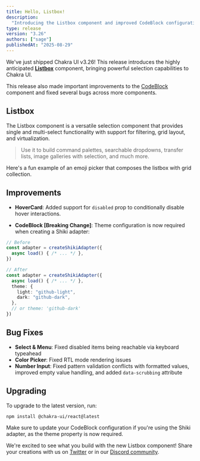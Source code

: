 ```yaml
---
title: Hello, Listbox!
description:
  "Introducing the Listbox component and improved CodeBlock configuration"
type: release
version: "3.26"
authors: ["sage"]
publishedAt: "2025-08-29"
---
```


We've just shipped Chakra UI v3.26! This release introduces the highly
anticipated **[Listbox](/docs/components/listbox)** component, bringing powerful
selection capabilities to Chakra UI.

This release also made important improvements to the
[CodeBlock](/docs/components/code-block) component and fixed several bugs across
more components.

## Listbox

The Listbox component is a versatile selection component that provides single
and multi-select functionality with support for filtering, grid layout, and
virtualization.

> Use it to build command palettes, searchable dropdowns, transfer lists, image
> galleries with selection, and much more.

<ExampleTabs name="listbox-basic" />

Here's a fun example of an emoji picker that composes the listbox with grid
collection.

<ExampleTabs name="listbox-with-emoji-grid" />

## Improvements

- **HoverCard**: Added support for `disabled` prop to conditionally disable
  hover interactions.

- **CodeBlock [Breaking Change]**: Theme configuration is now required when
  creating a Shiki adapter:

```ts
// Before
const adapter = createShikiAdapter({
  async load() { /* ... */ },
})

// After
const adapter = createShikiAdapter({
  async load() { /* ... */ },
  theme: {
    light: "github-light",
    dark: "github-dark",
  },
  // or theme: 'github-dark'
})
```

## Bug Fixes

- **Select & Menu**: Fixed disabled items being reachable via keyboard typeahead
- **Color Picker**: Fixed RTL mode rendering issues
- **Number Input**: Fixed pattern validation conflicts with formatted values,
  improved empty value handling, and added `data-scrubbing` attribute

## Upgrading

To upgrade to the latest version, run:

```bash
npm install @chakra-ui/react@latest
```

Make sure to update your CodeBlock configuration if you're using the Shiki
adapter, as the theme property is now required.

We're excited to see what you build with the new Listbox component! Share your
creations with us on [Twitter](https://twitter.com/chakra_ui) or in our
[Discord community](https://chakra-ui.com/discord).
